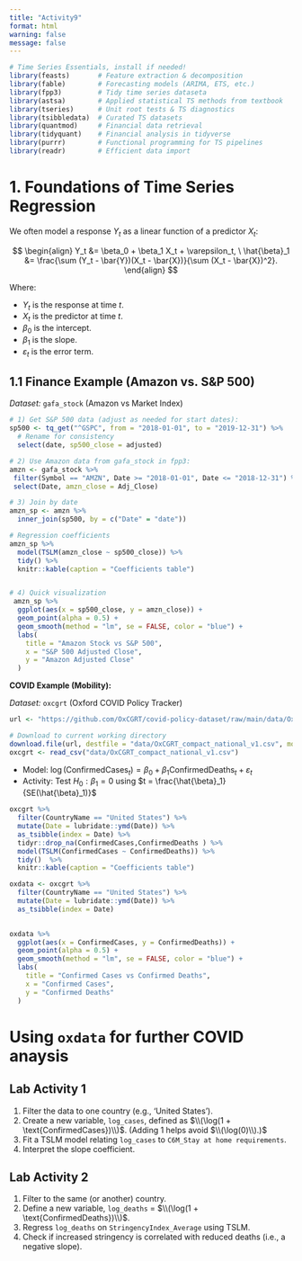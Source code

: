 ```yaml
---
title: "Activity9"
format: html
warning: false
message: false
---
```


```r
# Time Series Essentials, install if needed!
library(feasts)       # Feature extraction & decomposition
library(fable)        # Forecasting models (ARIMA, ETS, etc.)
library(fpp3)         # Tidy time series dataseta
library(astsa)        # Applied statistical TS methods from textbook
library(tseries)      # Unit root tests & TS diagnostics
library(tsibbledata)  # Curated TS datasets
library(quantmod)     # Financial data retrieval
library(tidyquant)    # Financial analysis in tidyverse
library(purrr)        # Functional programming for TS pipelines
library(readr)        # Efficient data import
```



# 1. Foundations of Time Series Regression

We often model a response $Y_t$ as a linear function of a predictor $X_t$:

$$
\begin{align}
Y_t &= \beta_0 + \beta_1 X_t + \varepsilon_t, \
\hat{\beta}_1 &= \frac{\sum (Y_t - \bar{Y})(X_t - \bar{X})}{\sum (X_t - \bar{X})^2}.
\end{align}
$$

Where:

- $Y_t$ is the response at time $t$.
- $X_t$ is the predictor at time $t$.
- $\beta_0$ is the intercept.
- $\beta_1$ is the slope.
- $\varepsilon_t$ is the error term.

## 1.1 Finance Example (Amazon vs. S&P 500)

*Dataset:* `gafa_stock` (Amazon vs Market Index)  

```r
# 1) Get S&P 500 data (adjust as needed for start dates):
sp500 <- tq_get("^GSPC", from = "2018-01-01", to = "2019-12-31") %>%
  # Rename for consistency
  select(date, sp500_close = adjusted)

# 2) Use Amazon data from gafa_stock in fpp3:
amzn <- gafa_stock %>%
 filter(Symbol == "AMZN", Date >= "2018-01-01", Date <= "2018-12-31") %>%
 select(Date, amzn_close = Adj_Close)

# 3) Join by date
amzn_sp <- amzn %>%
  inner_join(sp500, by = c("Date" = "date")) 

# Regression coefficients
amzn_sp %>% 
  model(TSLM(amzn_close ~ sp500_close)) %>% 
  tidy() %>% 
  knitr::kable(caption = "Coefficients table")


# 4) Quick visualization
 amzn_sp %>%
  ggplot(aes(x = sp500_close, y = amzn_close)) +
  geom_point(alpha = 0.5) +
  geom_smooth(method = "lm", se = FALSE, color = "blue") +
  labs(
    title = "Amazon Stock vs S&P 500",
    x = "S&P 500 Adjusted Close",
    y = "Amazon Adjusted Close"
  )

```

**COVID Example (Mobility):**  

*Dataset:* `oxcgrt` (Oxford COVID Policy Tracker)  

```r
url <- "https://github.com/OxCGRT/covid-policy-dataset/raw/main/data/OxCGRT_compact_national_v1.csv"

# Download to current working directory
download.file(url, destfile = "data/OxCGRT_compact_national_v1.csv", mode = "wb")
oxcgrt <- read_csv("data/OxCGRT_compact_national_v1.csv")
```


- Model: $\log(\text{ConfirmedCases}_t) = \beta_0 + \beta_1\text{ConfirmedDeaths}_t + \varepsilon_t$  
- Activity: Test $H_0: \beta_1=0$ using $t = \frac{\hat{\beta}_1}{SE(\hat{\beta}_1)}$  

```r
oxcgrt %>% 
  filter(CountryName == "United States") %>% 
  mutate(Date = lubridate::ymd(Date)) %>% 
  as_tsibble(index = Date) %>% 
  tidyr::drop_na(ConfirmedCases,ConfirmedDeaths ) %>% 
  model(TSLM(ConfirmedCases ~ ConfirmedDeaths)) %>% 
  tidy()  %>% 
  knitr::kable(caption = "Coefficients table")
```


```r
oxdata <- oxcgrt %>% 
  filter(CountryName == "United States") %>% 
  mutate(Date = lubridate::ymd(Date)) %>% 
  as_tsibble(index = Date) 
  

oxdata %>% 
  ggplot(aes(x = ConfirmedCases, y = ConfirmedDeaths)) +
  geom_point(alpha = 0.5) +
  geom_smooth(method = "lm", se = FALSE, color = "blue") +
  labs(
    title = "Confirmed Cases vs Confirmed Deaths",
    x = "Confirmed Cases",
    y = "Confirmed Deaths"
  )
```


#  Using `oxdata` for further COVID anaysis

## Lab Activity 1

1. Filter the data to one country (e.g., 'United States').
2. Create a new variable, `log_cases`, defined as $\\(\log(1 + \text{ConfirmedCases})\\)$. 
   (Adding 1 helps avoid $\\(\log(0)\\).)$
3. Fit a TSLM model relating `log_cases` to `C6M_Stay at home requirements`.
4. Interpret the slope coefficient.

<!--

### Solution

```r
# Filter & transform
exercise1_data <- oxcgrt %>%
  filter(CountryName == 'United States') %>%
  mutate(
    Date = ymd(Date),
    log_cases = log(1 + ConfirmedCases)
  ) %>%
  as_tsibble(index = Date) %>%
  drop_na(log_cases, `C6M_Stay at home requirements`)

# Fit TSLM
ex1_model <- exercise1_data %>%
  model(tslm_ex1 = TSLM(log_cases ~ `C6M_Stay at home requirements`))

# Summaries
ex1_model %>% tidy(tslm_ex1) %>% knitr::kable()
ex1_model %>% glance(tslm_ex1) %>% knitr::kable()
```

-->


## Lab Activity 2

1. Filter to the same (or another) country.
2. Define a new variable, `log_deaths` = $\\(\log(1 + \text{ConfirmedDeaths})\\)$.
3. Regress `log_deaths` on `StringencyIndex_Average` using TSLM.
4. Check if increased stringency is correlated with reduced deaths (i.e., a negative slope).

<!--

### Solution

```r
# Filter & transform
exercise2_data <- oxcgrt %>%
  filter(CountryName == 'United States') %>%
  mutate(
    Date = ymd(Date),
    log_deaths = log(1 + ConfirmedDeaths)
  ) %>%
  as_tsibble(index = Date) %>%
  drop_na(log_deaths, StringencyIndex_Average)

# Fit TSLM
ex2_model <- exercise2_data %>%
  model(tslm_ex2 = TSLM(log_deaths ~ StringencyIndex_Average))

# Summaries
ex2_model %>% tidy(tslm_ex2)  %>% knitr::kable()
ex2_model %>% glance(tslm_ex2)  %>% knitr::kable()
```


-->

